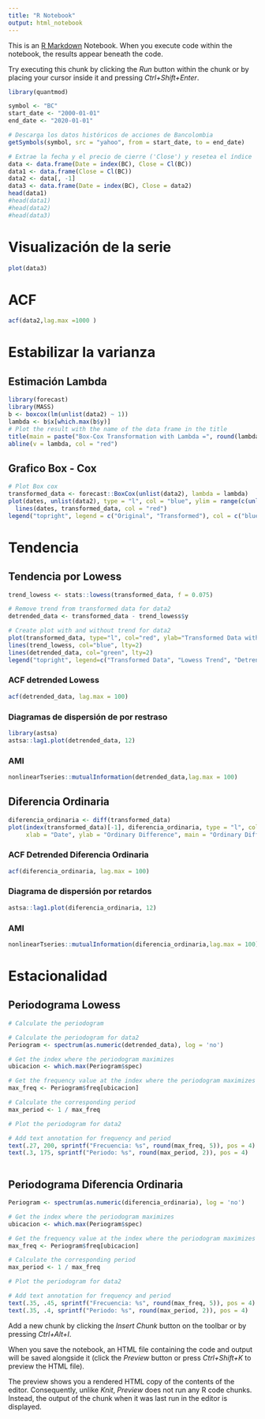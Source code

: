 ```yaml
---
title: "R Notebook"
output: html_notebook
---
```


This is an [R Markdown](http://rmarkdown.rstudio.com) Notebook. When you execute code within the notebook, the results appear beneath the code.

Try executing this chunk by clicking the *Run* button within the chunk or by placing your cursor inside it and pressing *Ctrl+Shift+Enter*.

```r
library(quantmod)

symbol <- "BC"
start_date <- "2000-01-01"
end_date <- "2020-01-01"

# Descarga los datos históricos de acciones de Bancolombia
getSymbols(symbol, src = "yahoo", from = start_date, to = end_date)

# Extrae la fecha y el precio de cierre ('Close') y resetea el índice
data <- data.frame(Date = index(BC), Close = Cl(BC))
data1 <- data.frame(Close = Cl(BC))
data2 <- data[, -1]
data3 <- data.frame(Date = index(BC), Close = data2)
head(data1)
#head(data1)
#head(data2)
#head(data3)

```

# Visualización de la serie

```r
plot(data3)
```

# ACF

```r
acf(data2,lag.max =1000 )
```

# Estabilizar la varianza

## Estimación Lambda

```r
library(forecast)
library(MASS)
b <- boxcox(lm(unlist(data2) ~ 1))
lambda <- b$x[which.max(b$y)]
# Plot the result with the name of the data frame in the title
title(main = paste("Box-Cox Transformation with Lambda =", round(lambda, 3) ))
abline(v = lambda, col = "red")

```

## Grafico Box - Cox

```r
# Plot Box cox
transformed_data <- forecast::BoxCox(unlist(data2), lambda = lambda)
plot(dates, unlist(data2), type = "l", col = "blue", ylim = range(c(unlist(data2), transformed_data)), xlab = "Date", ylab = "Value", main = paste("Transformación Box-Cox"))
  lines(dates, transformed_data, col = "red")
legend("topright", legend = c("Original", "Transformed"), col = c("blue", "red"), lty = 1)
```

# Tendencia

## Tendencia por Lowess

```r

trend_lowess <- stats::lowess(transformed_data, f = 0.075)

# Remove trend from transformed data for data2
detrended_data <- transformed_data - trend_lowess$y

# Create plot with and without trend for data2
plot(transformed_data, type="l", col="red", ylab="Transformed Data with Trend", main="Original Data, Lowess Trend, and Detrended Data for data2", ylim=c(-8, max(transformed_data)))
lines(trend_lowess, col="blue", lty=2)
lines(detrended_data, col="green", lty=2)
legend("topright", legend=c("Transformed Data", "Lowess Trend", "Detrended Data"), col=c("red", "blue", "green"))

```

### ACF detrended Lowess

```r
acf(detrended_data, lag.max = 100)
```

### Diagramas de dispersión de por restraso

```r
library(astsa)
astsa::lag1.plot(detrended_data, 12)
```

### AMI

```r
nonlinearTseries::mutualInformation(detrended_data,lag.max = 100)
```

## Diferencia Ordinaria

```r
diferencia_ordinaria <- diff(transformed_data)
plot(index(transformed_data)[-1], diferencia_ordinaria, type = "l", col = "blue",
     xlab = "Date", ylab = "Ordinary Difference", main = "Ordinary Difference Time Series")
```

### ACF Detrended Diferencia Ordinaria

```r
acf(diferencia_ordinaria, lag.max = 100)
```

### Diagrama de dispersión por retardos

```r
astsa::lag1.plot(diferencia_ordinaria, 12)
```

### AMI

```r
nonlinearTseries::mutualInformation(diferencia_ordinaria,lag.max = 100)
```

# Estacionalidad
## Periodograma Lowess

```r
# Calculate the periodogram

# Calculate the periodogram for data2
Periogram <- spectrum(as.numeric(detrended_data), log = 'no')

# Get the index where the periodogram maximizes
ubicacion <- which.max(Periogram$spec)

# Get the frequency value at the index where the periodogram maximizes
max_freq <- Periogram$freq[ubicacion]

# Calculate the corresponding period
max_period <- 1 / max_freq

# Plot the periodogram for data2

# Add text annotation for frequency and period
text(.27, 200, sprintf("Frecuencia: %s", round(max_freq, 5)), pos = 4)
text(.3, 175, sprintf("Periodo: %s", round(max_period, 2)), pos = 4)



```

## Periodograma Diferencia Ordinaria

```r
Periogram <- spectrum(as.numeric(diferencia_ordinaria), log = 'no')

# Get the index where the periodogram maximizes
ubicacion <- which.max(Periogram$spec)

# Get the frequency value at the index where the periodogram maximizes
max_freq <- Periogram$freq[ubicacion]

# Calculate the corresponding period
max_period <- 1 / max_freq

# Plot the periodogram for data2

# Add text annotation for frequency and period
text(.35, .45, sprintf("Frecuencia: %s", round(max_freq, 5)), pos = 4)
text(.35, .4, sprintf("Periodo: %s", round(max_period, 2)), pos = 4)
```



Add a new chunk by clicking the *Insert Chunk* button on the toolbar or by pressing *Ctrl+Alt+I*.

When you save the notebook, an HTML file containing the code and output will be saved alongside it (click the *Preview* button or press *Ctrl+Shift+K* to preview the HTML file).

The preview shows you a rendered HTML copy of the contents of the editor. Consequently, unlike *Knit*, *Preview* does not run any R code chunks. Instead, the output of the chunk when it was last run in the editor is displayed.
